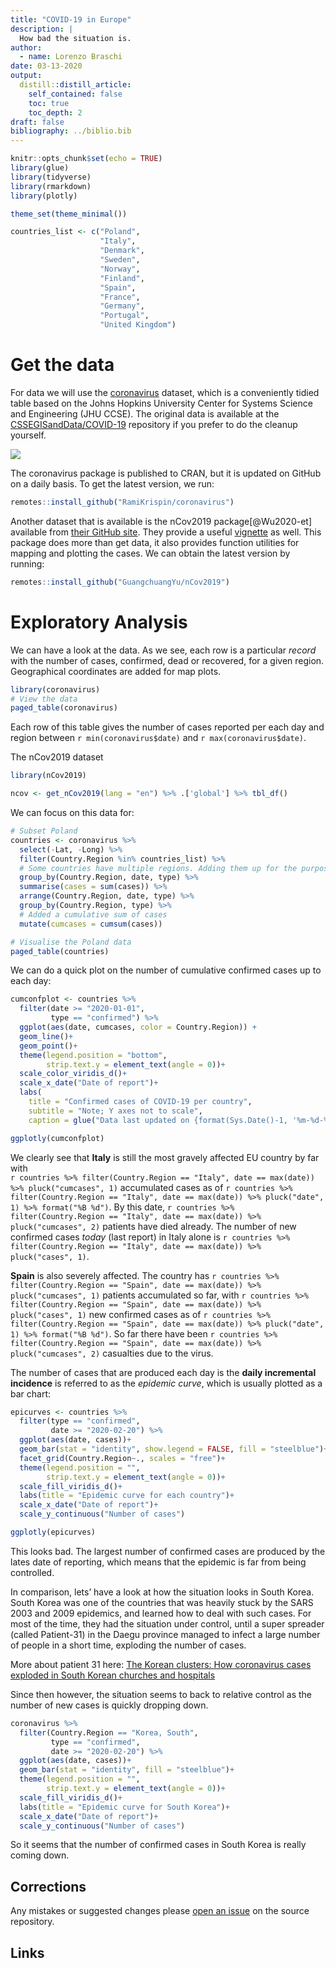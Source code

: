 ```yaml
---
title: "COVID-19 in Europe"
description: |
  How bad the situation is. 
author:
  - name: Lorenzo Braschi
date: 03-13-2020
output:
  distill::distill_article:
    self_contained: false
    toc: true
    toc_depth: 2
draft: false
bibliography: ../biblio.bib
---
```


```r
knitr::opts_chunk$set(echo = TRUE)
library(glue)
library(tidyverse)
library(rmarkdown)
library(plotly)

theme_set(theme_minimal())

countries_list <- c("Poland",
                    "Italy",
                    "Denmark",
                    "Sweden",
                    "Norway",
                    "Finland",
                    "Spain",
                    "France",
                    "Germany",
                    "Portugal",
                    "United Kingdom")

```

<!-- We'll be using the coronavirus dataset for the analyses. This analysis will be strongly influenced by Tim Church's analyses[@churches2020covid19rpart1;@churches2020covid19rpart2], but applied to Poland.  -->

# Get the data

For data we will use the [coronavirus](https://ramikrispin.github.io/coronavirus/articles/intro_coronavirus_dataset.html) dataset, which is a conveniently tidied table based on the Johns Hopkins University Center for Systems Science and Engineering (JHU CCSE). The original data is available at the [CSSEGISandData/COVID-19](https://github.com/CSSEGISandData/COVID-19) repository if you prefer to do the cleanup yourself. 

<aside>
[![](https://ramikrispin.github.io/coronavirus/reference/figures/coronavirus.png)](https://ramikrispin.github.io/coronavirus/)
</aside>


The coronavirus package is published to CRAN, but it is updated on GitHub on a daily basis. To get the latest version, we run: 

```r
remotes::install_github("RamiKrispin/coronavirus")
```

Another dataset that is available is the nCov2019 package[@Wu2020-et] available from [their GitHub site](https://github.com/GuangchuangYu/nCov2019). They provide a useful [vignette](https://guangchuangyu.github.io/nCov2019/) as well. This package does more than get data, it also provides function utilities for mapping and plotting the cases. We can obtain the latest version by running:

```r
remotes::install_github("GuangchuangYu/nCov2019")
```


# Exploratory Analysis

We can have a look at the data. As we see, each row is a particular _record_ with the number of cases, confirmed, dead or recovered, for a given region. Geographical coordinates are added for map plots. 

```r
library(coronavirus)
# View the data
paged_table(coronavirus)

```

Each row of this table gives the number of cases reported per each day and region between `r min(coronavirus$date)` and `r max(coronavirus$date)`. 

The nCov2019 dataset 

```r
library(nCov2019)

ncov <- get_nCov2019(lang = "en") %>% .['global'] %>% tbl_df()
```



We can focus on this data for: 

```r
# Subset Poland 
countries <- coronavirus %>% 
  select(-Lat, -Long) %>% 
  filter(Country.Region %in% countries_list) %>%
  # Some countries have multiple regions. Adding them up for the purposes of this analysis.
  group_by(Country.Region, date, type) %>% 
  summarise(cases = sum(cases)) %>% 
  arrange(Country.Region, date, type) %>% 
  group_by(Country.Region, type) %>% 
  # Added a cumulative sum of cases
  mutate(cumcases = cumsum(cases))

# Visualise the Poland data
paged_table(countries)
```


We can do a quick plot on the number of cumulative confirmed cases up to each day: 

```r
cumconfplot <- countries %>% 
  filter(date >= "2020-01-01", 
         type == "confirmed") %>% 
  ggplot(aes(date, cumcases, color = Country.Region)) + 
  geom_line()+
  geom_point()+
  theme(legend.position = "bottom", 
        strip.text.y = element_text(angle = 0))+
  scale_color_viridis_d()+
  scale_x_date("Date of report")+
  labs(
    title = "Confirmed cases of COVID-19 per country", 
    subtitle = "Note; Y axes not to scale", 
    caption = glue("Data last updated on {format(Sys.Date()-1, '%m-%d-%Y')}"))

ggplotly(cumconfplot)
```

We clearly see that __Italy__ is still the most gravely affected EU country by far with  
`r countries %>% filter(Country.Region == "Italy", date == max(date)) %>% pluck("cumcases", 1)` accumulated cases as of `r countries %>% filter(Country.Region == "Italy", date == max(date)) %>% pluck("date", 1) %>% format("%B %d")`. By this date, `r countries %>% filter(Country.Region == "Italy", date == max(date)) %>% pluck("cumcases", 2)` patients have died already. The number of new confirmed cases _today_ (last report) in Italy alone is `r countries %>% filter(Country.Region == "Italy", date == max(date)) %>% pluck("cases", 1)`. 

__Spain__ is also severely affected. The country has `r countries %>% filter(Country.Region == "Spain", date == max(date)) %>% pluck("cumcases", 1)` patients accumulated so far, with `r countries %>% filter(Country.Region == "Spain", date == max(date)) %>% pluck("cases", 1)` new confirmed cases as of `r countries %>% filter(Country.Region == "Spain", date == max(date)) %>% pluck("date", 1) %>% format("%B %d")`. So far there have been `r countries %>% filter(Country.Region == "Spain", date == max(date)) %>% pluck("cumcases", 2)` casualties due to the virus. 

The number of cases that are produced each day is the __daily incremental incidence__ is referred to as the _epidemic curve_, which is usually plotted as a bar chart: 

```r
epicurves <- countries %>% 
  filter(type == "confirmed", 
         date >= "2020-02-20") %>% 
  ggplot(aes(date, cases))+
  geom_bar(stat = "identity", show.legend = FALSE, fill = "steelblue")+
  facet_grid(Country.Region~., scales = "free")+
  theme(legend.position = "", 
        strip.text.y = element_text(angle = 0))+
  scale_fill_viridis_d()+
  labs(title = "Epidemic curve for each country")+
  scale_x_date("Date of report")+
  scale_y_continuous("Number of cases")

ggplotly(epicurves)
```

This looks bad. The largest number of confirmed cases are produced by the lates date of reporting, which means that the epidemic is far from being controlled. 

In comparison, lets' have a look at how the situation looks in South Korea. South Korea was one of the countries that was heavily stuck by the SARS 2003 and 2009 epidemics, and learned how to deal with such cases. For most of the time, they had the situation under control, until a super spreader (called Patient-31) in the Daegu province managed to infect a large number of people in a short time, exploding the number of cases. 

<aside>
More about patient 31 here: [The Korean clusters:
How coronavirus cases exploded in South Korean churches and hospitals]( https://graphics.reuters.com/CHINA-HEALTH-SOUTHKOREA-CLUSTERS/0100B5G33SB/index.html)
</aside>

Since then however, the situation seems to back to relative control as the number of new cases is quickly dropping down. 

```r
coronavirus %>% 
  filter(Country.Region == "Korea, South",
         type == "confirmed",
         date >= "2020-02-20") %>%  
  ggplot(aes(date, cases))+
  geom_bar(stat = "identity", fill = "steelblue")+
  theme(legend.position = "", 
        strip.text.y = element_text(angle = 0))+
  scale_fill_viridis_d()+
  labs(title = "Epidemic curve for South Korea")+
  scale_x_date("Date of report")+
  scale_y_continuous("Number of cases")
```

So it seems that the number of confirmed cases in South Korea is really coming down. 





## Corrections {.appendix}

Any mistakes or suggested changes please [open an issue](https://github.com/Lornebradia/r-experiments/issues/new) on the source repository. 


## Links {.appendix}


